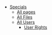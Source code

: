 
* [[Special:SpecialPages|Specials]]
** [[Special:AllPages|All pages]] 
** [[Special:ListFiles|All Files]]
** [[Special:ListUsers|All Users]]
*** [[Special:UserRights|User Rights]]
